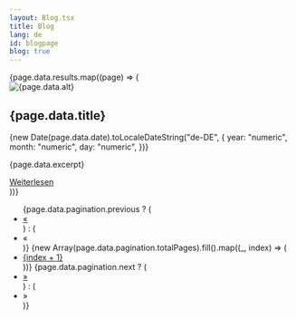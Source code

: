 ```yaml
---
layout: Blog.tsx
title: Blog
lang: de
id: blogpage
blog: true
---
```


<div>
  {page.data.results.map((page) => (
    <div class="blog-card">
      <div class="blog-image-container">
        <img src={page.data.img ? page.data.img : "/media/blog/ccs.png"} alt={page.data.alt} class="blog-image"/>
      </div>
      <div>
        <div class="blog-title-container">
          <h2 class="text-xl font-medium blog-title">{page.data.title}</h2>
          <span>
            {new Date(page.data.date).toLocaleDateString("de-DE", {
            year: "numeric",
            month: "numeric",
            day: "numeric",
            })}
          </span>
        </div>
        <div class="blog-text-container">
          <p class="m-1">{page.data.excerpt}</p>
          <a href={page.data.url} class="blog-link">Weiterlesen</a>
        </div>
      </div>
    </div>
  ))}
</div>

<nav>
  <ul class="pagination">
    {page.data.pagination.previous ? (
      <li class="page-item">
        <a class="page-link" href={`/blog/${page.data.pagination.previous}`}>
          &laquo;
        </a>
      </li>
    ) : (
      <li class="page-item">
        <a class="page-link disabled">&laquo;</a>
      </li>
    )}
    {new Array(page.data.pagination.totalPages).fill().map((_, index) => (
      <li class="page-item">
        <a class="page-link" href={`/blog/page/${index + 1}`}>
          {index + 1}
        </a>
      </li>
    ))}
    {page.data.pagination.next ? (
      <li class="page-item">
        <a class="page-link" href={`/blog/${page.data.pagination.next}`}>
          &raquo;
        </a>
      </li>
    ) : (
      <li class="page-item">
        <a class="page-link disabled">&raquo;</a>
      </li>
    )}
  </ul>
</nav>
